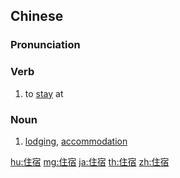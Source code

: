 ==Chinese==
{{zh-forms}}

===Pronunciation===
{{zh-pron
|m=zhùsù
|c=zyu6 suk1
|h=pfs=chhu-siuk
|mn=qz,xm,zz:chū-siok/qz,xm:chū-sok
|cat=v,n
}}

===Verb===
{{zh-verb}}

# to [[stay]] at

===Noun===
{{zh-noun}}

# [[lodging]], [[accommodation]]

[[hu:住宿]]
[[mg:住宿]]
[[ja:住宿]]
[[th:住宿]]
[[zh:住宿]]